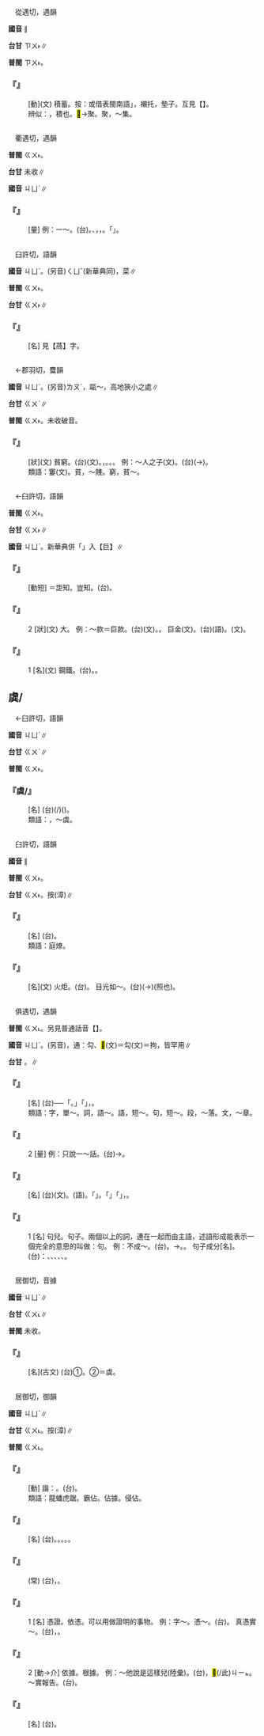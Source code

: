 
=={{ruby|<mark>&#xf96dc;</mark>|ㄐㄩˋ}}==

　從遇切，遇韻

'''國音''' {{ruby|(文)|ㄐㄩˋ}}∥

'''台甘''' <rt>ㄗㄨ˫</rt>∥

'''普閩''' <rt>ㄗㄨ˫</rt>。

    

==='''『{{ruby|<mark>&#xf96dc;</mark>|ㄐㄩˋ}}』'''===
: [動](文) 積蓄。按：或借表閩南語{{ruby|「|ㄗㄨ˫}}」，襯托，墊子。互見【{{ruby|苴|ㄐㄩ}}】。
:辨似：{{ruby|<mark>&#xf96dc;</mark>|ㄐㄩˋ}}，積也。<mark>&#xf9ccf;</mark>→聚。聚，～集。
:
    

=={{ruby|犋|ㄐㄩˋ}}==

　衢遇切，遇韻

'''普閩''' <rt>ㄍㄨ˫</rt>。

'''台甘''' 未收∥

'''國音''' <rt>ㄐㄩˋ</rt>∥

    

==='''『{{ruby|犋|ㄐㄩˋ}}』'''===
: [量] 例：一～。(台){{ruby|一|ㄐㄧㆵ ͘}}{{ruby|掛|ㄍㄨㄚ˪}}。{{ruby|指|ㄍㄧˋ/ㄐㄧˋ}}{{ruby|牛|ㆣㄨˊ}}、{{ruby|馬|ㆠㆤˋ}}{{ruby|等|ㄉㄧㄥˋ}}{{ruby|畜|ㄊㄧㆤㆶ}}{{ruby|生|ㄒㆪ}}{{ruby|會|ㄨㆤ˫/ㆤ˫}}{{ruby|拖|ㄊㄨㄚ}}{{ruby|犁|ㄌㄨㆤˊ/ㄌㆤˊ}}，{{ruby|拖|ㄊㄨㄚ}}{{ruby|車|ㄑㄧㄚ}}{{ruby|丌|ㆤ}}{{ruby|能|ㄌㄧㄥˊ}}{{ruby|力|ㄌㄧㆤㆶ ͘}}{{ruby|以|ㄧˋ}}{{ruby|一|ㄐㄧㆵ}}{{ruby|張|ㄉㄧㆧ/ㄉㄧㆫ}}{{ruby|犁|ㄌㄨㆤˊ/ㄌㆤˊ}}，{{ruby|一|ㄐㄧㆵ ͘}}{{ruby|張|ㄉㄧㆧ/ㄉㄧㆫ}}{{ruby|割|ㄍㄨㄚㆷ}}{{ruby|耙|ㄅㆤ˫}}{{ruby|丌|ㆤ}}{{ruby|氣|ㄎㄨㄧˋ}}{{ruby|力|ㄌㄚㆶ ͘}}{{ruby|作|ㄗㄜ˪}}{{ruby|標|ㄅㄧㄠ}}{{ruby|準|ㄗㄨㄣˋ}}。{{ruby|北|ㄅㄚㆶ}}{{ruby|方|ㄏㆭ}}{{ruby|有|ㄨ˫}}{{ruby|時|ㄒㄧˊ}}{{ruby|用|ㄧㆲ˫}}{{ruby|一|ㄐㄧㆵ ͘}}{{ruby|隻|ㄐㄧㄚㆷ}}{{ruby|有|ㄨ˫}}{{ruby|時|ㄒㄧˊ}}{{ruby|一|ㄐㄧㆵ ͘}}{{ruby|擺|ㄅㄞˋ}}{{ruby|用|ㄧㆲ˫}}{{ruby|兩|ㄋㆭ˫}}{{ruby|隻|ㄐㄧㄚㆷ}}{{ruby|拖|ㄊㄨㄚ}}{{ruby|丌|ㆤ}}{{ruby|力|ㄌㄧㆤㆶ ͘}}{{ruby|量|ㄌㄧㆲ˫}}{{ruby|亦|ㄧㄚㆷ ͘}}{{ruby|算|ㄙㆭ˪}}「{{ruby|一|ㄐㄧㆵ ͘}}{{ruby|犋|ㄍㄨ˫}}」。
    

=={{ruby|苣|ㄐㄩˋ}}==

　臼許切，語韻

'''國音''' <rt>ㄐㄩˋ</rt>。(另音)<rt>ㄑㄩˇ</rt>(新華典同)，{{ruby|苣|ㄑㄩˇ}}{{ruby|<mark>&#xf90f7;</mark>|ㄇㄞˇ}}菜∥

'''普閩''' <rt>ㄍㄨ˫</rt>。

'''台甘''' <rt>ㄍㄨ˫</rt>∥

    

==='''『{{ruby|萵|ㄨㄛ}}{{ruby|苣|ㄐㄩˋ}}』'''===
: [名] 見【萵】字。
    

=={{ruby|窶|ㄐㄩˋ}}==

　←郡羽切，麌韻

'''國音''' <rt>ㄐㄩˋ</rt>。(另音)<rt>ㄌㄡˊ</rt>，甌～，高地狹小之處∥

'''台甘''' <rt>ㄍㄨˋ</rt>{{ruby|、|ㄍㄨ˪}}{{ruby|。|ㄌㄨˋ}}∥

'''普閩''' <rt>ㄍㄨ˫</rt>。未收破音。

    

==='''『{{ruby|窶|ㄐㄩˋ}}』'''===
: [狀](文) 貧窮。(台){{ruby|貧|ㄅㄧㄣˊ}}{{ruby|窮|ㄍㄧㆲˊ}}(文)。{{ruby|窮|ㄍㄧㄥˊ}}，{{ruby|散|ㄙㄢ˪}}{{ruby|赤|ㄑㄧㄚㆷ}}。{{ruby|散|ㄙㄢ˪/ㄙㆲ˪}}{{ruby|鄉|ㄏㄧㆲ}}。{{ruby|無|ㆠㄜˊ}}{{ruby|錢|ㄐㆪˊ}}。 例：～人之子(文)。(台){{ruby|散|ㄙㄢ˪}}{{ruby|窮|ㄏㄧㆲ}}(→{{ruby|凶|ㄏㄧㆲ}}){{ruby|人|ㄌㄤˊ}}{{ruby|子|ㄍㄧㆩˋ}}。
:類語：窶(文)。貧，～賤。窮，貧～。
:
    

=={{ruby|鉅|ㄐㄩˋ}}==

　←臼許切，語韻

'''普閩''' <rt>ㄍㄨ˫</rt>。

'''台甘''' <rt>ㄍㄨ˫</rt>∥

'''國音''' <rt>ㄐㄩˋ</rt>。新華典併「{{ruby|鉅|ㄐㄩˋ}}」入【巨】∥

    

==='''『{{ruby|鉅|ㄐㄩˋ}}{{ruby|知|ㄓ}}』'''===
: [動短] ＝詎知。豈知。(台){{ruby|哪|ㄋㄚˋ}}{{ruby|會|ㄨㆤ˫/ㆤ˫}}{{ruby|知|ㄗㄞ}}。
    

==='''『{{ruby|鉅|ㄐㄩˋ}}』'''===
:2  [狀](文) 大。 例：～款＝巨款。(台){{ruby|巨|ㄍㄨ˫}}{{ruby|款|ㄎㄨㄢˋ}}(文)。{{ruby|大|ㄉㄨㄚ˫}}{{ruby|錢|ㄐㆪˊ}}。 巨金(文)。(台){{ruby|大|ㄉㄨㄚ˫}}{{ruby|條|ㄉㄧㄠˊ}}{{ruby|錢|ㄐㆪˊ}}(語)。{{ruby|大|ㄉㄞ˫}}{{ruby|金|ㄍㄧㆬ}}(文)。
    

==='''『{{ruby|鉅|ㄐㄩˋ}}』'''===
:1  [名](文) 鋼鐵。(台){{ruby|鋼|ㄍㆭ˪}}{{ruby|鐵|ㄊㄧㆷ}}。{{ruby|硬|ㄫㄧ˫/ㄫㆤ˫}}{{ruby|鐵|ㄊㄧㆷ}}。
    

==虡/{{ruby|<mark>&#xf8549;</mark>|ㄐㄩˋ}}==

　←臼許切，語韻

'''國音''' <rt>ㄐㄩˋ</rt>∥

'''台甘''' <rt>ㄍㄨˋ</rt>{{ruby|→|ㄍㄨ˫}}∥

'''普閩''' <rt>ㄍㄨ˫</rt>。

    

==='''『虡/{{ruby|<mark>&#xf9cd1;</mark>|ㄐㄩˋ}}』'''===
: [名] (台){{ruby|吊|ㄉㄧㄠ˪}}(/{{ruby|懸|ㄏㄧㄢˊ}}{{ruby|掛|ㄍㄨㄚˋ}}){{ruby|鐘|ㄐㄧㆲ}}{{ruby|磬|ㄎㄧㄥ˪}}{{ruby|丌|ㆤ}}{{ruby|架|ㄍㆤ˪}}{{ruby|仔|ㄚ}}{{ruby|丌|ㆤ}}{{ruby|雙|ㄒㄧㄤ}}{{ruby|爿|ㄅㄧㄥˊ}}{{ruby|邊|ㄅㆪ}}({{ruby|丌|ㆤ}}){{ruby|企|ㄎㄧㄚ˫}}{{ruby|柱|ㄊㄧㄠ˫}}。
:類語：{{ruby|簨|ㄙㄨㄣˇ}}，～虡。
:
    

=={{ruby|炬|ㄐㄩˋ}}==

　臼許切，語韻

'''國音''' {{ruby|(文)|ㄐㄩˋ}}∥

'''普閩''' <rt>ㄍㄨ˫</rt>。

'''台甘''' <rt>ㄍㄨ˫</rt>。按{{ruby|：|ㄍㄧ˫}}(漳)∥

    

==='''『{{ruby|蠟|ㄌㄚˋ}}{{ruby|炬|ㄐㄩˋ}}』'''===
: [名] (台){{ruby|蠟|ㄌㄚㆷ ͘}}{{ruby|燭|ㄐㄧㆤㆶ}}。
:類語：庭燎。
:
    

==='''『{{ruby|炬|ㄐㄩˋ}}』'''===
: [名](文) 火炬。(台){{ruby|火|ㄏㆤ/ㄏㄨㆤˋ/ㄏㄜˋ}}{{ruby|把|ㄅㆤˋ}}。 目光如～。(台){{ruby|目|ㆠㄚㆶ ͘}}{{ruby|珠|ㄗㄨ}}(→{{ruby|睭|ㄐㄧㄨ}}){{ruby|<mark>&#xffa56;</mark>|ㄍㄧㆬ}}{{ruby|映|ㄧㆩ˪}}{{ruby|若|ㄋㄚˋ}}{{ruby|像|ㄑㄧㆧ˫/ㄑㄧㆫ˫}}{{ruby|會|ㄨㆤ˫/ㆤ˫}}{{ruby|照|ㄑㄧㄜ˫}}(照也){{ruby|光|ㄍㆭ}}。
    

=={{ruby|句|ㄐㄩˋ}}==

　俱遇切，遇韻

'''普閩''' <rt>ㄍㄨ˪</rt>。另見普通話音【{{ruby|句|ㄍㄡ}}】。

'''國音''' <rt>ㄐㄩˋ</rt>。(另音){{ruby|(文)|ㄍㄡ}}，通：勾、<mark>&#xf9945;</mark>{{ruby|。|ㄍㄡˋ}}(文)＝勾{{ruby|。|ㄐㄩ}}(文)＝拘，皆罕用∥

'''台甘''' {{ruby|(文)|ㄍㄨ˪}}{{ruby|。|ㄍㆦ}}{{ruby|。|ㄍㆦˊ}}。{{ruby|(語)|ㄍㄠ}}∥

    

==='''『{{ruby|句|ㄐㄩˋ}}{{ruby|號|ㄏㄠˋ}}』'''===
: [名] (台){{ruby|標|ㄅㄧㄠ}}{{ruby|點|ㄉㄧㆰˋ}}{{ruby|符|ㄏㄨˊ}}{{ruby|號|ㄏㄜ˫}}{{ruby|之|ㄐㄧ}}{{ruby|一|ㄧㆵ}}──「。」{{ruby|此|ㄐㄧˋ}}{{ruby|一|ㄧㆵ}}{{ruby|記|ㄍㄧ˪}}{{ruby|號|ㄏㄜ˫}}{{ruby|表|ㄅㄧㄠˋ}}{{ruby|示|ㄒㄧ˫}}「{{ruby|句|ㄍㄨ˪}}」{{ruby|義|ㆣㄧ˫}}{{ruby|到|ㄍㄠ˪}}{{ruby|<mark>&#xf8f7a;</mark>|ㄐㄧㄚ}}{{ruby|為|ㄨㄧˊ}}{{ruby|止|ㄐㄧˋ}}，{{ruby|完|ㄨㄢˊ}}{{ruby|成|ㄒㄧㄥˊ}}。
:類語：字，單～。詞，語～。語，短～。句，短～。段，～落。文，～章。
:
    

==='''『{{ruby|句|ㄐㄩˋ}}』'''===
:2  [量] 例：只說一～話。(台){{ruby|即|ㄐㄧㄚㆷ}}{{ruby|講|ㄍㆲˋ}}{{ruby|→|ㄍㆲ}}{{ruby|一|ㄐㄧㆵ ͘}}{{ruby|句|ㄍㄨ˪}}{{ruby|話|ㄨㆤ˫}}{{ruby|而|ㄌㄧˊ}}{{ruby|已|ㄧˋ}}→{{ruby|爾|ㄋㄧㄚ˫}}{{ruby|爾|ㄋㄧㄚ˫}}。
    

==='''『{{ruby|句|ㄐㄩˋ}}{{ruby|讀|ㄉㄡˋ}}』'''===
: [名] (台){{ruby|句|ㄍㄨ˪}}{{ruby|讀|ㄉㆦ˫}}(文)。{{ruby|句|ㄍㄨ˪}}{{ruby|讀|ㄉㄠ˫}}(語)。「{{ruby|句|ㄍㄨ˪}}」{{ruby|有|ㄨ˫}}{{ruby|完|ㄨㄢˊ}}{{ruby|整|ㄐㄧㄥˋ}}{{ruby|丌|ㆤ}}{{ruby|意|ㄧ˪}}{{ruby|思|ㄙㄨ˪}}。「{{ruby|句|ㄍㄨ˪}}{{ruby|讀|ㄉㄠ˫}}」{{ruby|卻|ㄎㄧㆦㆶ}}{{ruby|是|ㄒㄧ˫}}「{{ruby|句|ㄍㄨ˪}}」{{ruby|丌|ㆤ}}{{ruby|一|ㄐㄧㆵ ͘}}{{ruby|小|ㄒㄧㄜˋ}}{{ruby|段|ㄉㄨㆩ˫}}，{{ruby|句|ㄍㄨ˪}}{{ruby|義|ㆣㄧ˫}}{{ruby|未|ㆠㆤ˫/ㆠㄨㆤ˫}}{{ruby|完|ㄨㄢˊ}}。
    

==='''『{{ruby|句|ㄐㄩˋ}}』'''===
:1  [名] 句兒。句子。兩個以上的詞，連在一起而由主語，述語形成能表示一個完全的意思的叫做：句。 例：不成～。(台){{ruby|未|ㆠㆤ˫/ㆠㄨㆤ˫}}{{ruby|表|ㄅㄧㄠˋ}}{{ruby|達|ㄉㄚㆵ}}{{ruby|一|ㄐㄧㆵ}}{{ruby|個|ㆤˊ}}{{ruby|完|ㄨㄢˊ}}{{ruby|整|ㄐㄧㄥˋ}}{{ruby|丌|ㆤ}}{{ruby|意|ㄧ˪}}{{ruby|思|ㄙㄨ˪}}。→{{ruby|無|ㆠㄜˊ}}{{ruby|<mark>&#xf94fb;</mark>|ㄉㄠ˪}}{{ruby|句|ㄍㄨ˪}}。{{ruby|無|ㆠㄜˊ}}{{ruby|合|ㄏㄚㆷ ͘}}{{ruby|句|ㄍㄨ˪}}{{ruby|逗|ㄉㄠ˫}}。 句子成分[名]。(台){{ruby|有|ㄨ˫}}：{{ruby|主|ㄗㄨˋ}}{{ruby|語|ㆣㄨˋ/ㆣㄧˋ}}、{{ruby|謂|ㄨㄧ˫}}{{ruby|語|ㆣㄨˋ/ㆣㄧˋ}}、{{ruby|賓|ㄅㄧㄣ}}{{ruby|語|ㆣㄨˋ/ㆣㄧˋ}}、{{ruby|補|ㄅㆦˋ}}{{ruby|語|ㆣㄨˋ/ㆣㄧˋ}}、{{ruby|定|ㄉㄧㄥ˫}}{{ruby|語|ㆣㄨˋ/ㆣㄧˋ}}、{{ruby|狀|ㄗㆲ˫}}{{ruby|語|ㆣㄨˋ/ㆣㄧˋ}}。
    

=={{ruby|鐻|ㄐㄩˋ}}==

　居御切，音據

'''國音''' <rt>ㄐㄩˋ</rt>∥

'''台甘''' <rt>ㄍㄨ˪</rt>∥

'''普閩''' 未收。

    

==='''『{{ruby|鐻|ㄐㄩˋ}}』'''===
: [名](古文) (台)①{{ruby|古|ㄍㆦˋ}}{{ruby|早|ㄗㄚˋ}}{{ruby|一|ㄐㄧㆵ ͘}}{{ruby|種|ㄐㄧㆲˋ}}{{ruby|像|ㄑㄧㆧ˫/ㄑㄧㆫ˫}}{{ruby|夾|ㆣㄧㄚㆴ}}{{ruby|鐘|ㄐㄧㄥ}}{{ruby|丌|ㆤ}}{{ruby|樂|ㆣㄚㆶ ͘}}{{ruby|器|ㄎㄧ˪}}。②＝虡。
    

=={{ruby|據|ㄐㄩˋ}}==

　居御切，御韻

'''國音''' <rt>ㄐㄩˋ</rt>∥

'''台甘''' <rt>ㄍㄨ˪</rt>。按{{ruby|：|ㄍㄧ˪}}(漳)∥

'''普閩''' <rt>ㄍㄨ˪</rt>。

    

==='''『{{ruby|盤|ㄆㄢˊ}}{{ruby|據|ㄐㄩˋ}}』'''===
: [動] 諧：{{ruby|蟠|ㄆㄢˊ}}{{ruby|踞|ㄐㄩˋ}}。(台){{ruby|非|ㄏㄨㄧ}}{{ruby|法|ㄏㄨㄚㆵ}}{{ruby|佔|ㄐㄧㆰ˪}}{{ruby|地|ㄉㄨㆤ˫/ㄉㆤ˫}}{{ruby|盤|ㄅㄨㆩˊ}}。
:類語：龍蟠虎踞。霸佔。佔據。侵佔。
:
    

==='''『{{ruby|字|ㄗˋ}}{{ruby|據|ㄐㄩˋ}}』'''===
: [名] (台){{ruby|字|ㄌㄧ˫/ㆢㄧ˫}}{{ruby|條|ㄉㄧㄠˊ}}。{{ruby|字|ㆢㄧ˫/ㄌㄧ˫}}{{ruby|仔|ㄚ}}。{{ruby|契|ㄎㄨㆤ˪/ㄎㆤ˪}}{{ruby|字|ㄌㄧ˫/ㆢㄧ˫}}。{{ruby|憑|ㄅㄧㄣˊ}}{{ruby|據|ㄍㄨ˪/ㄍㄧ˪}}。{{ruby|證|ㄐㄧㄥ˪}}{{ruby|據|ㄍㄨ˪/ㄍㄧ˪}}。
    

==='''『{{ruby|據|ㄐㄩˋ}}{{ruby|理|ㄌㄧˇ}}{{ruby|力|ㄌㄧˋ}}{{ruby|爭|ㄓㄥ}}』'''===
: (常) (台){{ruby|按|ㄢ˪}}{{ruby|照|ㄐㄧㄠ˪}}{{ruby|理|ㄌㄧˋ}}{{ruby|氣|ㄎㄧ˪}}，{{ruby|極|ㄍㄧㆤㆶ ͘}}{{ruby|力|ㄌㄧㆤㆶ ͘}}{{ruby|爭|ㄐㄧㄥ}}{{ruby|取|ㄘㄨˋ}}{{ruby|利|ㄌㄧ˫}}{{ruby|益|ㄧㆤㆶ}}。
    

==='''『{{ruby|據|ㄐㄩˋ}}』'''===
:1  [名] 憑證。依憑。可以用做證明的事物。 例：字～。憑～。(台){{ruby|憑|ㄅㄧㄣˊ}}{{ruby|據|ㄍㄨ˪/ㄍㄧ˪}}。 真憑實～。(台){{ruby|真|ㄐㄧㄣ}}{{ruby|真|ㄐㄧㄣ}}{{ruby|正|ㄐㄧㆩ˪}}{{ruby|正|ㄐㄧㆩ˪}}，{{ruby|確|ㄎㄚㆶ}}{{ruby|確|ㄎㄚㆶ}}{{ruby|實|ㄒㄧㆵ ͘}}{{ruby|實|ㄒㄧㆵ ͘}}{{ruby|丌|ㆤ}}{{ruby|證|ㄐㄧㄥ˪}}{{ruby|據|ㄍㄨ˪/ㄍㄧ˪}}。
    

==='''『{{ruby|據|ㄐㄩˋ}}』'''===
:2  [動→介] 依據。根據。 例：～他說是這樣兒(陸彙)。(台){{ruby|若|ㄋㄚ˫}}{{ruby|照|ㄐㄧㄠ˪}}{{ruby|伊|ㄧ}}{{ruby|所|ㄙㆦˋ}}{{ruby|講|ㄍㆲˋ}}{{ruby|是|ㄒㄧ˫}}{{ruby|按|ㄢ˪}}{{ruby|爾|ㄋㄧ/ㄋㆤ}}{{ruby|生|ㄒㆪ/ㄙㆥ}}，<mark>&#xffb50;</mark>(/此)<rt>ㄐㄧㆵ</rt>{{ruby|號|ㄌㄜ˫}}{{ruby|款|ㄎㄨㄢˋ}}。 ～實報告。(台){{ruby|按|ㄢ˪}}{{ruby|照|ㄐㄧㄠ˪}}{{ruby|實|ㄒㄧㆵ ͘}}{{ruby|在|ㄗㄞ˫}}{{ruby|丌|ㆤ}}{{ruby|情|ㄐㄧㄥˊ}}{{ruby|形|ㄏㄧㄥˊ}}{{ruby|去|ㄎㄧ˪}}{{ruby|報|ㄅㄜ˪}}{{ruby|告|ㄍㄜ˪}}{{ruby|上|ㄒㄧㆲ˫}}{{ruby|司|ㄒㄧ}}。
:
    

==='''『{{ruby|據|ㄐㄩˋ}}{{ruby|點|ㄉㄧㄢˇ}}』'''===
: [名] (台){{ruby|作|ㄗㆦㆶ}}{{ruby|戰|ㄐㄧㄢ˪}}{{ruby|上|ㄒㄧㆲ˫}}{{ruby|所|ㄙㆦˋ}}{{ruby|倚|ㄨㄚˋ}}{{ruby|靠|ㄎㄜ˪}}{{ruby|得|ㄉㄧㆵ}}{{ruby|地|ㄉㆤ˫}}{{ruby|利|ㄌㄧ˫}}{{ruby|丌|ㆤ}}{{ruby|地|ㄉㄨㆤ˫/ㄉㆤ˫}}{{ruby|點|ㄉㄧㆰˋ}}。
    
